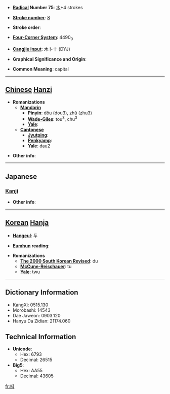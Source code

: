 * '''[[Wiktionary:Chinese radical index| Radical]] Number 75''': [[Wiktionary:Chinese radical index 木|木]]+4 strokes

* '''[[Wiktionary:Chinese total strokes index|Stroke number]]''': [[Wiktionary:Chinese total strokes index 8|8]]

* '''Stroke order''': 

* '''[[Wiktionary:Chinese four corner index|Four-Corner System]]''': 4490<sub>0</sub>

* '''[[Wiktionary:Chinese Cangjie index|Cangjie input]]''': 木卜十 (DYJ)

* '''Graphical Significance and Origin''': 

* '''Common Meaning''': capital

----

== [[Chinese]] [[Hanzi]] ==

* '''Romanizations'''
** '''[[Mandarin]]'''
*** '''[[Pinyin]]''': dǒu (dou3), zhǔ (zhu3)
*** '''[[Wade-Giles]]''': tou<sup>3</sup>, chu<sup>3</sup>
*** '''[[Yale]]''': 
** '''[[Cantonese]]'''
*** '''[[Jyutping]]''':
*** '''[[Penkyamp]]''': 
*** '''[[Yale]]''': dau2

* '''Other info''': 

----

==Japanese==
===[[Kanji]]===
{{kanji|on readings=[[しゅ]] (shu), [[とう]] (tō), [[つ]] (tsu)|kun readings=[[ひしやく]] (hishiyaku)}}

* '''Other info''':  

----

== [[Korean]] [[Hanja]] ==

* '''[[Hangeul]]''': 두

* '''[[Eumhun]] reading''': 

* '''Romanizations'''
** '''[[The 2000 South Korean Revised Romanization|The 2000 South Korean Revised]]''': du
** '''[[McCune-Reischauer]]''': tu
** '''[[Yale]]''': twu

----

== Dictionary Information ==

* KangXi: 0515.130
* Morobashi: 14543
* Dae Jaweon: 0903.120
* Hanyu Da Zidian: 21174.060

== Technical Information ==

* '''Unicode''':
** Hex: 6793
** Decimal: 26515
* '''Big5''':
** Hex: AA55
** Decimal: 43605

[[fr:枓]]